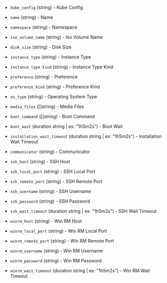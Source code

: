 <!-- Code generated from the comments of the Config struct in builder/kubevirt/iso/config.go; DO NOT EDIT MANUALLY -->

- `kube_config` (string) - Kube Config

- `name` (string) - Name

- `namespace` (string) - Namespace

- `iso_volume_name` (string) - Iso Volume Name

- `disk_size` (string) - Disk Size

- `instance_type` (string) - Instance Type

- `instance_type_kind` (string) - Instance Type Kind

- `preference` (string) - Preference

- `preference_kind` (string) - Preference Kind

- `os_type` (string) - Operating System Type

- `media_files` ([]string) - Media Files

- `boot_command` ([]string) - Boot Command

- `boot_wait` (duration string | ex: "1h5m2s") - Boot Wait

- `installation_wait_timeout` (duration string | ex: "1h5m2s") - Installation Wait Timeout

- `communicator` (string) - Communicator

- `ssh_host` (string) - SSH Host

- `ssh_local_port` (string) - SSH Local Port

- `ssh_remote_port` (string) - SSH Remote Port

- `ssh_username` (string) - SSH Username

- `ssh_password` (string) - SSH Password

- `ssh_wait_timeout` (duration string | ex: "1h5m2s") - SSH Wait Timeout

- `winrm_host` (string) - Win RM Host

- `winrm_local_port` (string) - Win RM Local Port

- `winrm_remote_port` (string) - Win RM Remote Port

- `winrm_username` (string) - Win RM Username

- `winrm_password` (string) - Win RM Password

- `winrm_wait_timeout` (duration string | ex: "1h5m2s") - Win RM Wait Timeout

<!-- End of code generated from the comments of the Config struct in builder/kubevirt/iso/config.go; -->
